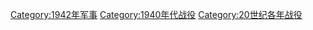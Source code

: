 [[Category:1942年军事|Category:1942年军事]]
[[Category:1940年代战役|Category:1940年代战役]]
[[Category:20世纪各年战役|Category:20世纪各年战役]]